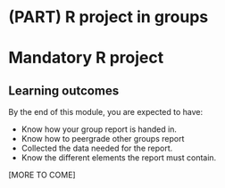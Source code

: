 ```r
```


# (PART) R project in groups {-} 

# Mandatory R project {#sec-project}

## Learning outcomes

By the end of this module, you are expected to have:

* Know how your group report is handed in.
* Know how to peergrade other groups report
* Collected the data needed for the report.
* Know the different elements the report must contain.

[MORE TO COME]

<!-- After handing in and grading the report you should practiced: -->

<!-- * asfd -->
<!-- * dsf -->

<!-- SOLO increasing: identify · memorise · name · do simple procedure · collect data · -->
<!-- enumerate · describe · interpret · formulate · list · paraphrase · combine · do -->
<!-- algorithms · compare · contrast · explain causes · analyse · relate · derive · -->
<!-- evaluate · apply · argue · theorise · generalise · hypothesise · solve · reflect -->


<!-- ## [Other sections] -->


<!-- ## Recap -->

<!-- [Summary of learning] -->

<!-- ## Exercises -->


<!-- ## Resources -->

<!-- [Links to further resources] -->




